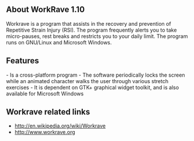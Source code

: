 ==About WorkRave 1.10==
Workrave is a program that assists in the recovery and prevention of Repetitive Strain Injury (RSI). The program frequently alerts you to take micro-pauses, rest breaks and restricts you to your daily limit. The program runs on GNU/Linux and Microsoft Windows. {{images/Workrave.gif}} 
==Features==
- Is a cross-platform program
- The software periodically locks the screen while an animated character walks the user through various stretch exercises
- It is dependent on GTK+ graphical widget toolkit, and is also available for Microsoft Windows

==Workrave related links==
* http://en.wikipedia.org/wiki/Workrave
* http://www.workrave.org

